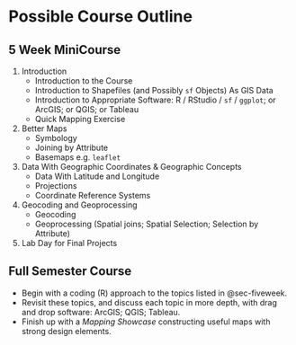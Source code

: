 # Possible Course Outline

## 5 Week MiniCourse {#sec-fiveweek}

1. Introduction
    + Introduction to the Course
    + Introduction to Shapefiles (and Possibly `sf` Objects) As GIS Data
    + Introduction to Appropriate Software: R / RStudio / `sf` / `ggplot`; or ArcGIS; or QGIS; or Tableau
    + Quick Mapping Exercise
2. Better Maps
    + Symbology
    + Joining by Attribute
    + Basemaps e.g. `leaflet`
3. Data With Geographic Coordinates & Geographic Concepts
    + Data With Latitude and Longitude
    + Projections
    + Coordinate Reference Systems
4. Geocoding and Geoprocessing
    + Geocoding
    + Geoprocessing (Spatial joins; Spatial Selection; Selection by Attribute)
5. Lab Day for Final Projects

## Full Semester Course

* Begin with a coding (R) approach to the topics listed in @sec-fiveweek.
* Revisit these topics, and discuss each topic in more depth, with drag and drop software: ArcGIS; QGIS; Tableau.
* Finish up with a *Mapping Showcase* constructing useful maps with strong design elements.





